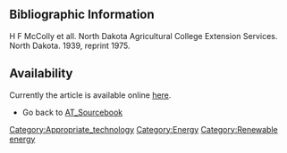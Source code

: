 ==Bibliographic Information==

H F McColly et all. North Dakota Agricultural College Extension Services. North Dakota. 1939, reprint 1975. 

== Availability==

Currently the article is available online [http://www.fastonline.org/CD3WD_40/JF/JF_OTHER/SMALL/Homemade%206%20V.%20wind-electric%20plants%20-%2021-471.pdf here].
*Go back to [[AT_Sourcebook]]


[[Category:Appropriate_technology]]
[[Category:Energy]]
[[Category:Renewable energy]]